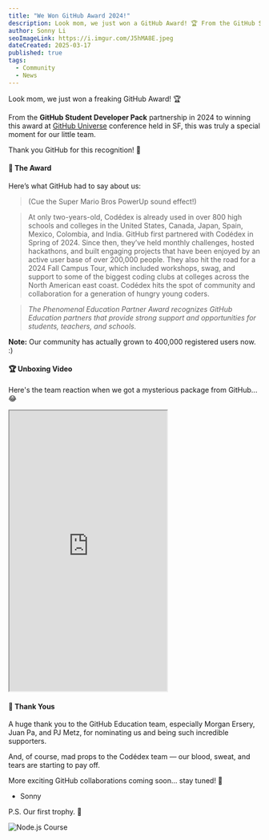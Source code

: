 ```yaml
---
title: "We Won GitHub Award 2024!"
description: Look mom, we just won a GitHub Award! 🏆 From the GitHub Student Developer Pack partnership in 2024 to winning this award at GitHub Universe conference held in SF, this was truly a special moment for our little team.
author: Sonny Li
seoImageLink: https://i.imgur.com/J5hMA8E.jpeg
dateCreated: 2025-03-17
published: true
tags:
  - Community
  - News
---
```


Look mom, we just won a freaking GitHub Award! 🏆

From the **GitHub Student Developer Pack** partnership in 2024 to winning this award at [GitHub Universe](https://githubuniverse.com) conference held in SF, this was truly a special moment for our little team. 

Thank you GitHub for this recognition! 🌟

#### 📜 The Award

Here’s what GitHub had to say about us:

> (Cue the Super Mario Bros PowerUp sound effect!) 

> At only two-years-old, Codédex is already used in over 800 high schools and colleges in the United States, Canada, Japan, Spain, Mexico, Colombia, and India. GitHub first partnered with Codédex in Spring of 2024. Since then, they’ve held monthly challenges, hosted hackathons, and built engaging projects that have been enjoyed by an active user base of over 200,000 people. They also hit the road for a 2024 Fall Campus Tour, which included workshops, swag, and support to some of the biggest coding clubs at colleges across the North American east coast. Codédex hits the spot of community and collaboration for a generation of hungry young coders.

> _The Phenomenal Education Partner Award recognizes GitHub Education partners that provide strong support and opportunities for students, teachers, and schools._

**Note:** Our community has actually grown to 400,000 registered users now. :)

#### 🏆 Unboxing Video

Here's the team reaction when we got a mysterious package from GitHub... 😂

<iframe
  width="315"
  height="560"
  src="https://www.youtube.com/embed/hOvbnU5ULrE"
  title="YouTube video player"
  allowFullScreen
></iframe>

#### 🙏 Thank Yous

A huge thank you to the GitHub Education team, especially Morgan Ersery, Juan Pa, and PJ Metz, for nominating us and being such incredible supporters.

And, of course, mad props to the Codédex team — our blood, sweat, and tears are starting to pay off. 

More exciting GitHub collaborations coming soon... stay tuned! 🤫

- Sonny

P.S. Our first trophy. 🥹

![Node.js Course](https://i.imgur.com/3LDvO2j.jpeg)
